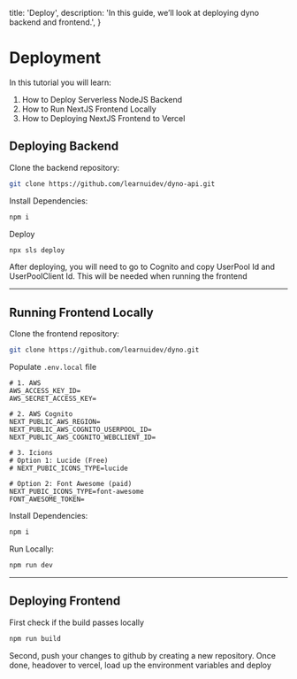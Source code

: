   title: 'Deploy',
  description:
    'In this guide, we’ll look at deploying dyno backend and frontend.',
}

# Deployment

In this tutorial you will learn:

1. How to Deploy Serverless NodeJS Backend
2. How to Run NextJS Frontend Locally
3. How to Deploying NextJS Frontend to Vercel

## Deploying Backend

Clone the backend repository:

```bash
git clone https://github.com/learnuidev/dyno-api.git
```

Install Dependencies:

```bash
npm i
```

Deploy

```bash
npx sls deploy
```

After deploying, you will need to go to Cognito and copy UserPool Id and UserPoolClient Id. This will be needed when running the frontend

---

## Running Frontend Locally

Clone the frontend repository:

```bash
git clone https://github.com/learnuidev/dyno.git
```

Populate `.env.local` file

```{{title: ".env.local"}}
# 1. AWS
AWS_ACCESS_KEY_ID=
AWS_SECRET_ACCESS_KEY=

# 2. AWS Cognito
NEXT_PUBLIC_AWS_REGION=
NEXT_PUBLIC_AWS_COGNITO_USERPOOL_ID=
NEXT_PUBLIC_AWS_COGNITO_WEBCLIENT_ID=

# 3. Icions
# Option 1: Lucide (Free)
# NEXT_PUBIC_ICONS_TYPE=lucide

# Option 2: Font Awesome (paid)
NEXT_PUBIC_ICONS_TYPE=font-awesome
FONT_AWESOME_TOKEN=
```

Install Dependencies:

```bash
npm i
```

Run Locally:

```bash
npm run dev
```

---

## Deploying Frontend

First check if the build passes locally

```bash
npm run build
```

Second, push your changes to github by creating a new repository. Once done, headover to vercel, load up the environment variables and deploy
